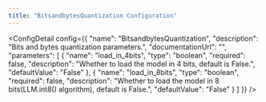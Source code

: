 ```yaml
---
title: "BitsandbytesQuantization Configuration"
---
```



<ConfigDetail config={{
  "name": "BitsandbytesQuantization",
  "description": "Bits and bytes quantization parameters.",
  "documentationUrl": "",
  "parameters": [
    {
      "name": "load_in_4bits",
      "type": "boolean",
      "required": false,
      "description": "Whether to load the model in 4 bits, default is False.",
      "defaultValue": "False"
    },
    {
      "name": "load_in_8bits",
      "type": "boolean",
      "required": false,
      "description": "Whether to load the model in 8 bits(LLM.int8() algorithm), default is False.",
      "defaultValue": "False"
    }
  ]
}} />

